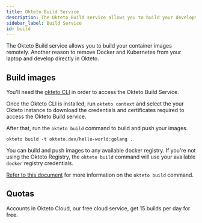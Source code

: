 ```yaml
---
title: Okteto Build Service
description: The Okteto Build service allows you to build your development images directly in Okteto
sidebar_label: Build Service
id: build
---
```



The Okteto Build service allows you to build your container images remotely. Another reason to remove Docker and Kubernetes from your laptop and develop directly in Okteto.

## Build images

You'll need the [okteto CLI](cloud/okteto-cli.mdx) in order to access the Okteto Build Service.

Once the Okteto CLI is installed, run `okteto context` and select the your Okteto instance  to download the credentials and certificates required to access the Okteto Build service.

After that, run the `okteto build` command to build and push your images.

```
okteto build -t okteto.dev/hello-world:golang .
```

You can build and push images to any available docker registry. If you're not using the Okteto Registry, the `okteto build` command will use your available `docker` registry credentials.

[Refer to this document](reference/cli.mdx#build) for more information on the `okteto build` command.

## Quotas

Accounts in Okteto Cloud, our free cloud service, get 15 builds per day for free.
